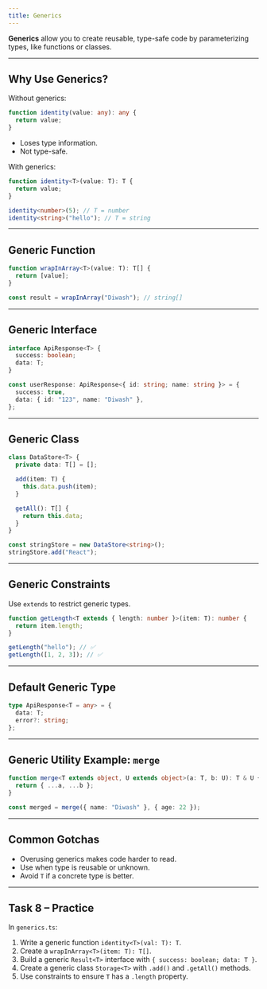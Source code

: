 ```yaml
---
title: Generics
---
```


**Generics** allow you to create reusable, type-safe code by parameterizing types, like functions or classes.

---

## Why Use Generics?

Without generics:

```ts
function identity(value: any): any {
  return value;
}
```

- Loses type information.
- Not type-safe.

With generics:

```ts
function identity<T>(value: T): T {
  return value;
}

identity<number>(5); // T = number
identity<string>("hello"); // T = string
```

---

## Generic Function

```ts
function wrapInArray<T>(value: T): T[] {
  return [value];
}

const result = wrapInArray("Diwash"); // string[]
```

---

## Generic Interface

```ts
interface ApiResponse<T> {
  success: boolean;
  data: T;
}

const userResponse: ApiResponse<{ id: string; name: string }> = {
  success: true,
  data: { id: "123", name: "Diwash" },
};
```

---

## Generic Class

```ts
class DataStore<T> {
  private data: T[] = [];

  add(item: T) {
    this.data.push(item);
  }

  getAll(): T[] {
    return this.data;
  }
}

const stringStore = new DataStore<string>();
stringStore.add("React");
```

---

## Generic Constraints

Use `extends` to restrict generic types.

```ts
function getLength<T extends { length: number }>(item: T): number {
  return item.length;
}

getLength("hello"); // ✅
getLength([1, 2, 3]); // ✅
```

---

## Default Generic Type

```ts
type ApiResponse<T = any> = {
  data: T;
  error?: string;
};
```

---

## Generic Utility Example: `merge`

```ts
function merge<T extends object, U extends object>(a: T, b: U): T & U {
  return { ...a, ...b };
}

const merged = merge({ name: "Diwash" }, { age: 22 });
```

---

## Common Gotchas

- Overusing generics makes code harder to read.
- Use when type is reusable or unknown.
- Avoid `T` if a concrete type is better.

---

## Task 8 – Practice

In `generics.ts`:

1. Write a generic function `identity<T>(val: T): T`.
2. Create a `wrapInArray<T>(item: T): T[]`.
3. Build a generic `Result<T>` interface with `{ success: boolean; data: T }`.
4. Create a generic class `Storage<T>` with `.add()` and `.getAll()` methods.
5. Use constraints to ensure `T` has a `.length` property.
